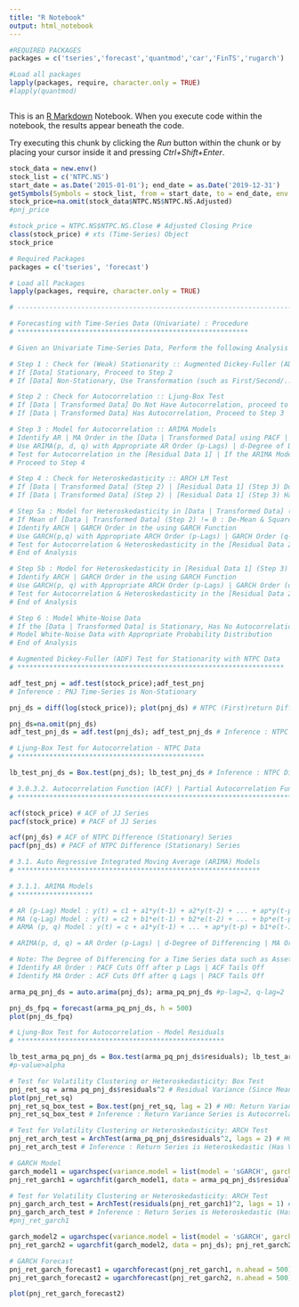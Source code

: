 ---
title: "R Notebook"
output: html_notebook
---

```{r}
#REQUIRED PACKAGES
packages = c('tseries','forecast','quantmod','car','FinTS','rugarch')

#Load all packages
lapply(packages, require, character.only = TRUE)
#lapply(quantmod)



```

This is an [R Markdown](http://rmarkdown.rstudio.com) Notebook. When you execute code within the notebook, the results appear beneath the code.

Try executing this chunk by clicking the *Run* button within the chunk or by placing your cursor inside it and pressing *Ctrl+Shift+Enter*.

```{r}
stock_data = new.env()
stock_list = c('NTPC.NS')
start_date = as.Date('2015-01-01'); end_date = as.Date('2019-12-31')
getSymbols(Symbols = stock_list, from = start_date, to = end_date, env = stock_data)
stock_price=na.omit(stock_data$NTPC.NS$NTPC.NS.Adjusted)
#pnj_price

#stock_price = NTPC.NS$NTPC.NS.Close # Adjusted Closing Price
class(stock_price) # xts (Time-Series) Object
stock_price
```

```{r}
# Required Packages
packages = c('tseries', 'forecast') 

# Load all Packages
lapply(packages, require, character.only = TRUE) 
```

```{r}
# ---------------------------------------------------------------------------------------------

# Forecasting with Time-Series Data (Univariate) : Procedure
# **********************************************************

# Given an Univariate Time-Series Data, Perform the following Analysis :

# Step 1 : Check for (Weak) Stationarity :: Augmented Dickey-Fuller (ADF) Test
# If [Data] Stationary, Proceed to Step 2
# If [Data] Non-Stationary, Use Transformation (such as First/Second/... Difference | Log | ...) to Transform the Data and Check for Stationarity (Step 1)

# Step 2 : Check for Autocorrelation :: Ljung-Box Test 
# If [Data | Transformed Data] Do Not Have Autocorrelation, proceed to Step 4
# If [Data | Transformed Data] Has Autocorrelation, Proceed to Step 3

# Step 3 : Model for Autocorrelation :: ARIMA Models
# Identify AR | MA Order in the [Data | Transformed Data] using PACF | ACF Plots
# Use ARIMA(p, d, q) with Appropriate AR Order (p-Lags) | d-Degree of Differencing | MA Order (q-Lags) using PACF | ACF Information to Model the [Data | Transformed Data]
# Test for Autocorrelation in the [Residual Data 1] | If the ARIMA Model is Appropriate : No Autocorrelation in the [Residual Data 1] | If Autocorrelation in [Residual Data 1], Remodel the [Data | Transformed Data]
# Proceed to Step 4

# Step 4 : Check for Heteroskedasticity :: ARCH LM Test
# If [Data | Transformed Data] (Step 2) | [Residual Data 1] (Step 3) Do Not Have Heteroskedasticity, Proceed to Step 6
# If [Data | Transformed Data] (Step 2) | [Residual Data 1] (Step 3) Has Heteroskedasticity, Proceed to Step 5

# Step 5a : Model for Heteroskedasticity in [Data | Transformed Data] (Step 2) :: GARCH Models
# If Mean of [Data | Transformed Data] (Step 2) != 0 : De-Mean & Square the [Data | Transformed Data] | If Mean of [Data | Transformed Data] (Step 2) = 0 : Square the [Data | Transformed Data] 
# Identify ARCH | GARCH Order in the using GARCH Function
# Use GARCH(p,q) with Appropriate ARCH Order (p-Lags) | GARCH Order (q-Lags) to Model the [Data | Transformed Data]
# Test for Autocorrelation & Heteroskedasticity in the [Residual Data 2] | If the GARCH Model is Appropriate : No Autocorrelation & Heteroskedasticity in the [Residual Data 2] | If Autocorrelation & Heteroskedasticity in [Residual Data 2], Remodel the Squared [Data | Transformed Data]
# End of Analysis

# Step 5b : Model for Heteroskedasticity in [Residual Data 1] (Step 3) :: GARCH Models
# Identify ARCH | GARCH Order in the using GARCH Function
# Use GARCH(p, q) with Appropriate ARCH Order (p-Lags) | GARCH Order (q-Lags) with ARIMA(p, d, q) Model (in Step 3) in the Mean Equation to Model the [Residual Data 1] 
# Test for Autocorrelation & Heteroskedasticity in the [Residual Data 2] | If the ARIMA+GARCH Model is Appropriate : No Autocorrelation & Heteroskedasticity in the [Residual Data 2] | If Autocorrelation & Heteroskedasticity in [Residual Data 2], Remodel the [Residual Data 1]
# End of Analysis

# Step 6 : Model White-Noise Data 
# If the [Data | Transformed Data] is Stationary, Has No Autocorrelation & Heteroskedasticity, the [Data | Transformed Data] is White-Noise Data
# Model White-Noise Data with Appropriate Probability Distribution
# End of Analysis

```

```{r}
# Augmented Dickey-Fuller (ADF) Test for Stationarity with NTPC Data
# *******************************************************************

adf_test_pnj = adf.test(stock_price);adf_test_pnj
# Inference : PNJ Time-Series is Non-Stationary

```

```{r}
pnj_ds = diff(log(stock_price)); plot(pnj_ds) # NTPC (First)return Difference Time-Series
```

```{r}
pnj_ds=na.omit(pnj_ds)
adf_test_pnj_ds = adf.test(pnj_ds); adf_test_pnj_ds # Inference : NTPC Difference Time-Series is Stationary

```

```{r}
# Ljung-Box Test for Autocorrelation - NTPC Data
# ***********************************************

lb_test_pnj_ds = Box.test(pnj_ds); lb_test_pnj_ds # Inference : NTPC Difference (Stationary) Time-Series is Autocorrelated as NULL is rejected and p-value<0.0151 | NULL: No Auto correlation | Alternate: Auto Correlation
```

```{r}
# 3.0.3.2. Autocorrelation Function (ACF) | Partial Autocorrelation Function (PACF)
# *****************************************************************************

acf(stock_price) # ACF of JJ Series
pacf(stock_price) # PACF of JJ Series

acf(pnj_ds) # ACF of NTPC Difference (Stationary) Series
pacf(pnj_ds) # PACF of NTPC Difference (Stationary) Series
```

```{r}
# 3.1. Auto Regressive Integrated Moving Average (ARIMA) Models
# *************************************************************

# 3.1.1. ARIMA Models
# *******************

# AR (p-Lag) Model : y(t) = c1 + a1*y(t-1) + a2*y(t-2) + ... + ap*y(t-p) + e(t) where e = error == White Noise | AR-1 Model : y(t) = c + a1*y(t-1) + e(t)
# MA (q-Lag) Model : y(t) = c2 + b1*e(t-1) + b2*e(t-2) + ... + bp*e(t-p) where e = Error == White Noise | MA-1 Model : y(t) = d + b1*e(t-1)
# ARMA (p, q) Model : y(t) = c + a1*y(t-1) + ... + ap*y(t-p) + b1*e(t-1) + ... + bp*e(t-p) + e(t) | ARMA (1, 1) Model : y(t) = c + a1*y(t-1) + b1*e(t-1) + e(t)

# ARIMA(p, d, q) = AR Order (p-Lags) | d-Degree of Differencing | MA Order (q-Lags)

# Note: The Degree of Differencing for a Time Series data such as Asset Returns is d=0. For a Time Series data such as Asset Prices the Degree of Differencing is usually d=1.
# Identify AR Order : PACF Cuts Off after p Lags | ACF Tails Off
# Identify MA Order : ACF Cuts Off after q Lags | PACF Tails Off
```

```{r}
arma_pq_pnj_ds = auto.arima(pnj_ds); arma_pq_pnj_ds #p-lag=2, q-lag=2
```

```{r}
pnj_ds_fpq = forecast(arma_pq_pnj_ds, h = 500)
plot(pnj_ds_fpq)
```

```{r}
# Ljung-Box Test for Autocorrelation - Model Residuals
# ****************************************************

lb_test_arma_pq_pnj_ds = Box.test(arma_pq_pnj_ds$residuals); lb_test_arma_pq_pnj_ds
#p-value>alpha
```

```{r}

# Test for Volatility Clustering or Heteroskedasticity: Box Test 
pnj_ret_sq = arma_pq_pnj_ds$residuals^2 # Residual Variance (Since Mean Returns is approx. 0)
plot(pnj_ret_sq)
pnj_ret_sq_box_test = Box.test(pnj_ret_sq, lag = 2) # H0: Return Variance Series is Not Serially Correlated
pnj_ret_sq_box_test # Inference : Return Variance Series is Autocorrelated (Has Volatility Clustering)
```

```{r}
# Test for Volatility Clustering or Heteroskedasticity: ARCH Test
pnj_ret_arch_test = ArchTest(arma_pq_pnj_ds$residuals^2, lags = 2) # H0: No ARCH Effects
pnj_ret_arch_test # Inference : Return Series is Heteroskedastic (Has Volatility Clustering)
```

```{r}
# GARCH Model
garch_model1 = ugarchspec(variance.model = list(model = 'sGARCH', garchOrder = c(1,1)), mean.model = list(armaOrder = c(0,0), include.mean = TRUE))
pnj_ret_garch1 = ugarchfit(garch_model1, data = arma_pq_pnj_ds$residuals^2); pnj_ret_garch1

```

```{r}
# Test for Volatility Clustering or Heteroskedasticity: ARCH Test
pnj_garch_arch_test = ArchTest(residuals(pnj_ret_garch1)^2, lags = 1) # H0: No ARCH Effects
pnj_garch_arch_test # Inference : Return Series is Heteroskedastic (Has Volatility Clustering)
#pnj_ret_garch1
```

```{r}
garch_model2 = ugarchspec(variance.model = list(model = 'sGARCH', garchOrder = c(1,1)), mean.model = list(armaOrder = c(2,2), include.mean = FALSE))
pnj_ret_garch2 = ugarchfit(garch_model2, data = pnj_ds); pnj_ret_garch2

# GARCH Forecast
pnj_ret_garch_forecast1 = ugarchforecast(pnj_ret_garch1, n.ahead = 500); pnj_ret_garch_forecast1
pnj_ret_garch_forecast2 = ugarchforecast(pnj_ret_garch2, n.ahead = 500); pnj_ret_garch_forecast2
```

```{r}
plot(pnj_ret_garch_forecast2)
```
